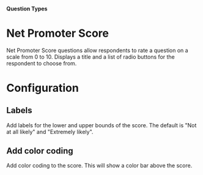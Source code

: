 
#### Question Types

# Net Promoter Score

Net Promoter Score questions allow respondents to rate a question on a scale from 0 to 10. Displays a title and a list of radio buttons for the respondent to choose from.

<MdxImage
  src={NetPromoterScore}
  alt="Overview of Net Promoter Score question type"
  quality="100"
  className="max-w-full rounded-lg sm:max-w-3xl"
/>

# Configuration

## Labels

Add labels for the lower and upper bounds of the score. The default is "Not at all likely" and "Extremely likely".

## Add color coding

Add color coding to the score. This will show a color bar above the score.

<MdxImage
  src={NetPromoterScoreRendered}
  alt="Overview of Net Promoter Score question type"
  quality="100"
  className="max-w-full rounded-lg sm:max-w-3xl"
/>
